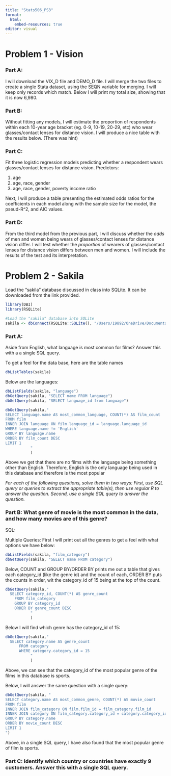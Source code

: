 ```yaml
---
title: "Stats506_PS3"
format:
  html:
    embed-resources: true
editor: visual
---
```


# Problem 1 - Vision

### Part A:

I will download the VIX_D file and DEMO_D file. I will merge the two files to create a single Stata dataset, using the SEQN variable for merging. I will keep only records which match. Below I will print my total size, showing that it is now 6,980.

### Part B:

Without fitting any models, I will estimate the proportion of respondents within each 10-year age bracket (eg. 0-9, 10-19, 20-29, etc) who wear glasses/contact lenses for distance vision. I will produce a nice table with the results below. (There was hint)

### Part C:

Fit three logistic regression models predicting whether a respondent wears glasses/contact lenses for distance vision. Predictors:

1.  age
2.  age, race, gender
3.  age, race, gender, poverty income ratio

Next, I will produce a table presenting the estimated odds ratios for the coefficients in each model along with the sample size for the model, the pseud-R\^2, and AIC values.

### Part D:

From the third model from the previous part, I will discuss whether the *odds* of men and women being wears of glasses/contact lenses for distance vision differ. I will test whether the *proportion* of wearers of glasses/contact lenses for distance vision differs between men and women. I will include the results of the test and its interpretation.

# Problem 2 - Sakila

Load the "sakila" database discussed in class into SQLite. It can be downloaded from the link provided.

```r
library(DBI)
library(RSQLite)
```

```r
#Load the "sakila" database into SQLite
sakila <- dbConnect(RSQLite::SQLite(), "/Users/19892/OneDrive/Documents/STATS506/ProblemSets/Stats506_PS3/sakila_master.db")
```

### Part A:

Aside from English, what language is most common for films? Answer this with a a single SQL query.

To get a feel for the data base, here are the table names

```r
dbListTables(sakila)
```

Below are the languages:

```r
dbListFields(sakila, "language")
dbGetQuery(sakila, "SELECT name FROM language")
dbGetQuery(sakila, "SELECT language_id from language")
```

```r
dbGetQuery(sakila,"
SELECT language.name AS most_common_language, COUNT(*) AS film_count
FROM film
INNER JOIN language ON film.language_id = language.language_id
WHERE language.name != 'English'
GROUP BY language.name
ORDER BY film_count DESC
LIMIT 1
           "
           )
```

Above we get that there are no films with the language being something other than English. Therefore, English is the only language being used in this database and therefore is the most popular

*For each of the following questions, solve them in two ways: First, use SQL query or queries to extract the appropriate table(s), then use regular R to answer the question. Second, use a single SQL query to answer the question.*

### Part B: What genre of movie is the most common in the data, and how many movies are of this genre?

SQL:

Multiple Queries: First I will print out all the genres to get a feel with what options we have below:

```r
dbListFields(sakila, "film_category")
dbGetQuery(sakila, "SELECT name FROM category")
```

Below, COUNT and GROUP BY/ORDER BY prints me out a table that gives each category_id (like the genre id) and the count of each, ORDER BY puts the counts in order, wit the category_id of 15 being at the top of the count.

```r
dbGetQuery(sakila,"
  SELECT category_id, COUNT(*) AS genre_count
    FROM film_category
    GROUP BY category_id
    ORDER BY genre_count DESC
           "
           )
```

Below I will find which genre has the category_id of 15:

```r
dbGetQuery(sakila,"
  SELECT category.name AS genre_count
      FROM category
      WHERE category.category_id = 15
           "
           )
```

Above, we can see that the category_id of the most popular genre of the films in this database is sports.

Below, I will answer the same question with a single query:

```r
dbGetQuery(sakila, "
SELECT category.name AS most_common_genre, COUNT(*) AS movie_count
FROM film
INNER JOIN film_category ON film.film_id = film_category.film_id
INNER JOIN category ON film_category.category_id = category.category_id
GROUP BY category.name
ORDER BY movie_count DESC
LIMIT 1
")
```

Above, in a single SQL query, I have also found that the most popular genre of film is sports.

### Part C: Identify which country or countries have exactly 9 customers. Answer this with a single SQL query. 

```r

```
